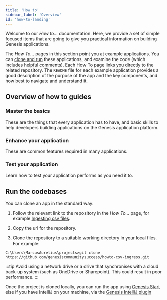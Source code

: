 ```yaml
---
title: 'How to'
sidebar_label: 'Overview'
id: 'how-to-landing'
---
```



Welcome to our *How to...* documentation. Here, we provide a set of simple focused items that are going to give you practical information on building Genesis applications. 

The *How To...* pages in this section point you at example applications.  You can [clone and run](#run-the-codebases) these applications, and examine the code (which includes helpful comments). Each How To page links you directly to the related repository. The `README` file for each example application provides a good description of the purpose of the app and the key components, and how best to navigate and understand it.

## Overview of how to guides

### Master the basics
These are the things that every application has to have, and basic skills to help developers building applications on the Genesis application platform.

<Grid container>
    <Grid item xs={12} md={6} sx={{padding: '1%'}}>
        <QuickCard heading="Create a simple front end" link="/how-to/ht-front-end-example/" text="See how to create a simple front end using Genesis components.">
        </QuickCard>
    </Grid>
    <Grid item xs={12} md={6} sx={{padding: '1%'}}>
        <QuickCard heading="Display joined data" link="/how-to/ht-join-expose/" text="Join tables to create views - useful ways of looking at data. Then create queries so that these can be displayed at the front end.">
        </QuickCard>
    </Grid>
    <Grid item xs={12} md={6} sx={{padding: '1%'}}>
        <QuickCard heading="Create a simple page" link="/how-to/ht-front-end-simple/" text="See how to create new pages and insert simple components.">
        </QuickCard>
    </Grid>
    <Grid item xs={12} md={6} sx={{padding: '1%'}}>
        <QuickCard heading="Get to grips with Kotlin" link="/how-to/ht-kotlin/" text="Simple practical examples to help you master Kotlin concepts.">
        </QuickCard>
    </Grid>
</Grid>

### Enhance your application
These are common features required in many applications.

<Grid container>
    <Grid item xs={12} md={6} sx={{padding: '1%'}}>
        <QuickCard heading="Authorize your data" link="/how-to/ht-auth/" text="Understand the principles of authorizing your users at every level.">
        </QuickCard>
    </Grid>
    <Grid item xs={12} md={6} sx={{padding: '1%'}}>
        <QuickCard heading="Audit changes to a table" link="/how-to/ht-audit/" text="Make any table in your database fully audited.">
        </QuickCard>
    </Grid>
    <Grid item xs={12} md={6} sx={{padding: '1%'}}>
        <QuickCard heading="Consume CSV files" link="/how-to/ht-ingest-csv/" text="Receive CSV files from an external source and update your database in the relevant way.">
        </QuickCard>
    </Grid>
    <Grid item xs={12} md={6} sx={{padding: '1%'}}>
        <QuickCard heading="Send emails with attachments" link="/how-to/ht-notify-email/" text="Send emails with attachments easily by utilizing the notify and alerts component.">
        </QuickCard>
    </Grid>
    <Grid item xs={12} md={6} sx={{padding: '1%'}}>
        <QuickCard heading="Consume a REST API" link="/how-to/ht-rest/" text="Consume data from a REST API into your application.">
        </QuickCard>
    </Grid>
     <Grid item xs={12} md={6} sx={{padding: '1%'}}>
        <QuickCard heading="Consume and publish JMS" link="/how-to/ht-jms/" text="Consume from and publish to JMS queues.">
        </QuickCard>
    </Grid>
    <Grid item xs={12} md={6} sx={{padding: '1%'}}>
        <QuickCard heading="Consume and publish Kafka" link="/how-to/ht-consume-kafka/" text="Connect to Kafka to consume from and publish to Kafka topics.">
        </QuickCard>
    </Grid>
    <Grid item xs={12} md={6} sx={{padding: '1%'}}>
        <QuickCard heading="Add Desktop Interoperability" link="/how-to/ht-fdc3/" text="Use the FDC3 standard for front-end interoperability; enable your users to click between your Genesis app and other front-end applications. ">
        </QuickCard>
    </Grid>
</Grid>

### Test your application

Learn how to test your application performs as you need it to.

<Grid container>
    <Grid item xs={12} md={6} sx={{padding: '1%'}}>
        <QuickCard heading="Prepare automated tests" link="/how-to/ht-prepare-test/" text="This page looks at the tools and the dependencies you can set up for testing.">
        </QuickCard>
    </Grid>
    <Grid item xs={12} md={6} sx={{padding: '1%'}}>
        <QuickCard heading="Unit test the front end" link="/how-to/ht-web-unit-test/" text="Learn how to create unit tests for the front end of your applications.">
        </QuickCard>
    </Grid>
    <Grid item xs={12} md={6} sx={{padding: '1%'}}>
        <QuickCard heading="Add end-to-end tests" link="/how-to/ht-web-e2e-test/" text="Write end-to-end tests to test a full-stack application.">
        </QuickCard>
    </Grid>
</Grid>



## Run the codebases

You can clone an app in the standard way:

1. Follow the relevant link to the repository in the *How To...* page, for example [Ingesting csv files](https://github.com/genesiscommunitysuccess/howto-csv-ingress/tree/main).

2. Copy the url for the repository.

3. Clone the repository to a suitable working directory in your local files. For example:

```
C:\Users\MarcusAurelius\projects>git clone https://github.com/genesiscommunitysuccess/howto-csv-ingress.git
```

:::tip
Avoid using a network drive or a drive that synchronises with a cloud back-up system (such as OneDrive or Sharepoint). This could result in poor performance.
:::

Once the project is cloned locally, you can run the app using [Genesis Start](/develop/development-environment/genesis-start/) else if you have IntelliJ on your machine, via the [Genesis IntelliJ plugin](/develop/development-environment/intellij-plugin/)



